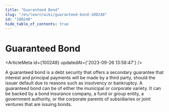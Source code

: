 ```yaml
---
title: "Guaranteed Bond"
slug: "/en/learn/wiki/guaranteed-bond-100248"
id: "100248"
hide_table_of_contents: true
---
```



# Guaranteed Bond

<ArticleMeta id={100248} updatedAt={'2023-09-26 13:58:47'} />
<div className='border-solid border-b border-t-0 my-4 border-[var(--ifm-color-gray-300)]' />

A guaranteed bond is a debt security that offers a secondary guarantee that interest and principal payments will be made by a third party, should the issuer default due to reasons such as insolvency or bankruptcy. A guaranteed bond can be of either the municipal or corporate variety. It can be backed by a bond insurance company, a fund or group entity, a government authority, or the corporate parents of subsidiaries or joint ventures that are issuing bonds.
